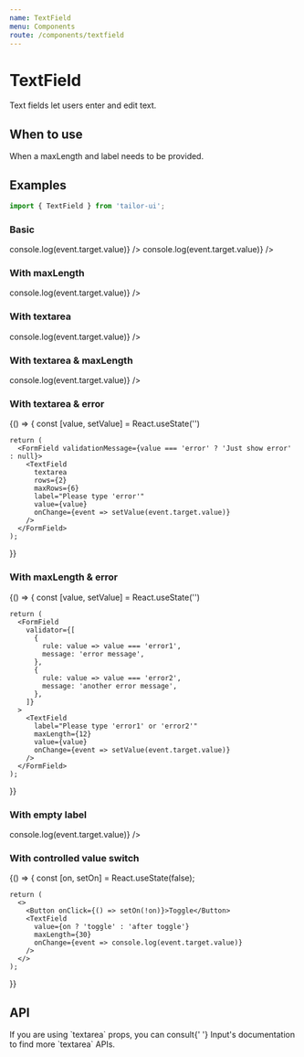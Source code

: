 ```yaml
---
name: TextField
menu: Components
route: /components/textfield
---
```



# TextField

Text fields let users enter and edit text.

## When to use

When a maxLength and label needs to be provided.

## Examples

```js
import { TextField } from 'tailor-ui';
```

### Basic

<Playground>
  <TextField
    label="Text Field"
    onChange={event => console.log(event.target.value)}
  />
  <TextField
    label="Text Field"
    onChange={event => console.log(event.target.value)}
  />
</Playground>

### With maxLength

<Playground>
  <TextField
    label="Text Field"
    maxLength={12}
    onChange={event => console.log(event.target.value)}
  />
</Playground>

### With textarea

<Playground>
  <TextField
    textarea
    rows={2}
    maxRows={6}
    label="Text Field(textarea)"
    onChange={event => console.log(event.target.value)}
  />
</Playground>

### With textarea & maxLength

<Playground>
  <TextField
    textarea
    rows={2}
    maxRows={6}
    maxLength={100}
    label="Text Field(textarea)"
    onChange={event => console.log(event.target.value)}
  />
</Playground>

### With textarea & error

<Playground>
  {() => {
    const [value, setValue] = React.useState('')

    return (
      <FormField validationMessage={value === 'error' ? 'Just show error' : null}>
        <TextField
          textarea
          rows={2}
          maxRows={6}
          label="Please type 'error'"
          value={value}
          onChange={event => setValue(event.target.value)}
        />
      </FormField>
    );

}}

</Playground>

### With maxLength & error

<Playground>
  {() => {
    const [value, setValue] = React.useState('')

    return (
      <FormField
        validator={[
          {
            rule: value => value === 'error1',
            message: 'error message',
          },
          {
            rule: value => value === 'error2',
            message: 'another error message',
          },
        ]}
      >
        <TextField
          label="Please type 'error1' or 'error2'"
          maxLength={12}
          value={value}
          onChange={event => setValue(event.target.value)}
        />
      </FormField>
    );

}}

</Playground>

### With empty label

<Playground>
  <TextField
    maxLength={30}
    onChange={event => console.log(event.target.value)}
  />
</Playground>

### With controlled value switch

<Playground>
  {() => {
    const [on, setOn] = React.useState(false);

    return (
      <>
        <Button onClick={() => setOn(!on)}>Toggle</Button>
        <TextField
          value={on ? 'toggle' : 'after toggle'}
          maxLength={30}
          onChange={event => console.log(event.target.value)}
        />
      </>
    );

}}

</Playground>

## API

<PropsTable of={TextField} />

<div>
  If you are using `textarea` props, you can consult{' '}
  <Link to="/components/input#api">Input's documentation</Link> to find more
  `textarea` APIs.
</div>
